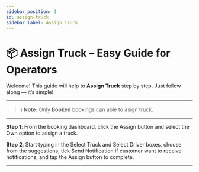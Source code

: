 ```yaml
---
sidebar_position: 1
id: assign-truck
sidebar_label: Assign Truck
---
```


# 📦 Assign Truck – Easy Guide for Operators

Welcome! This guide will help to **Assign Truck** step by step. Just follow along — it’s simple!

---

> ℹ️ **Note:** Only **Booked** bookings can able to asign truck.


<VideoModal linkText="Watch Video" title="YouTube Video" iframeSrc="https://www.youtube.com/embed/2fYGPhRasB0?si=88TqZfZbB0smzA3-" />

---

**Step 1**: From the booking dashboard, click the Assign button and select the Own option to assign a truck.

**Step 2**: Start typing in the Select Truck and Select Driver boxes, choose from the suggestions, tick Send Notification if customer want to receive notifications, and tap the Assign button to complete.

---